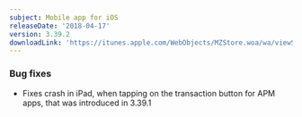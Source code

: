 ```yaml
---
subject: Mobile app for iOS
releaseDate: '2018-04-17'
version: 3.39.2
downloadLink: 'https://itunes.apple.com/WebObjects/MZStore.woa/wa/viewSoftware?id=594038638&mt=8'
---
```


### Bug fixes

* Fixes crash in iPad, when tapping on the transaction button for APM apps, that was introduced in 3.39.1
